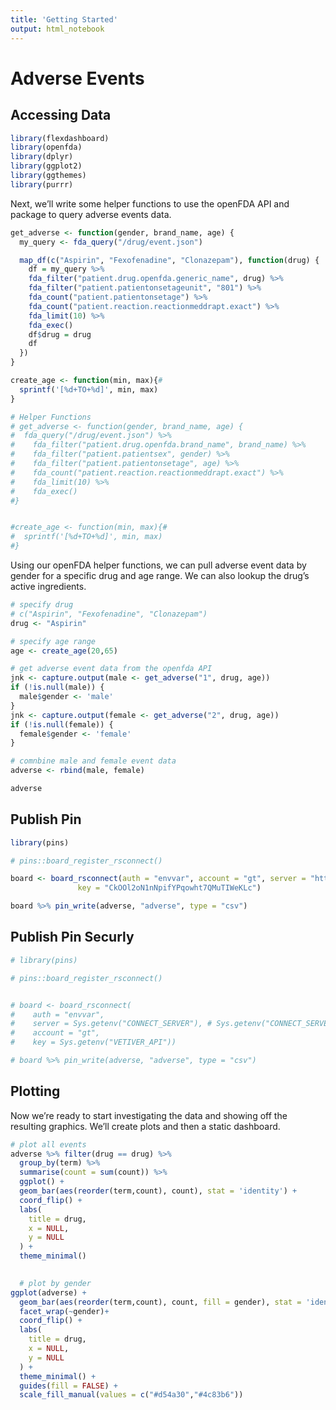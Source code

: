 ```yaml
---
title: 'Getting Started'
output: html_notebook
---
```


# Adverse Events

## Accessing Data

```r
library(flexdashboard)
library(openfda)
library(dplyr)
library(ggplot2)
library(ggthemes)
library(purrr)
```

Next, we'll write some helper functions to use the openFDA API and package to query adverse events data.
```r
get_adverse <- function(gender, brand_name, age) {
  my_query <- fda_query("/drug/event.json")

  map_df(c("Aspirin", "Fexofenadine", "Clonazepam"), function(drug) {
    df = my_query %>%
    fda_filter("patient.drug.openfda.generic_name", drug) %>% 
    fda_filter("patient.patientonsetageunit", "801") %>% 
    fda_count("patient.patientonsetage") %>% 
    fda_count("patient.reaction.reactionmeddrapt.exact") %>% 
    fda_limit(10) %>% 
    fda_exec()
    df$drug = drug
    df
  })
}

create_age <- function(min, max){#
  sprintf('[%d+TO+%d]', min, max)
}
```




```r
# Helper Functions
# get_adverse <- function(gender, brand_name, age) {
#  fda_query("/drug/event.json") %>%
#    fda_filter("patient.drug.openfda.brand_name", brand_name) %>% 
#    fda_filter("patient.patientsex", gender) %>% 
#    fda_filter("patient.patientonsetage", age) %>% 
#    fda_count("patient.reaction.reactionmeddrapt.exact") %>% 
#    fda_limit(10) %>% 
#    fda_exec()
#}


#create_age <- function(min, max){#
#  sprintf('[%d+TO+%d]', min, max)
#}

```

Using our openFDA helper functions, we can pull adverse event data by gender for a specific drug and age range. We can also lookup the drug's active ingredients.

```r
# specify drug
# c("Aspirin", "Fexofenadine", "Clonazepam")
drug <- "Aspirin"

# specify age range
age <- create_age(20,65)

# get adverse event data from the openfda API
jnk <- capture.output(male <- get_adverse("1", drug, age))
if (!is.null(male)) {
  male$gender <- 'male'
}
jnk <- capture.output(female <- get_adverse("2", drug, age))
if (!is.null(female)) {
  female$gender <- 'female'
}

# comnbine male and female event data
adverse <- rbind(male, female)

adverse
```

## Publish Pin
```r
library(pins)

# pins::board_register_rsconnect()

board <- board_rsconnect(auth = "envvar", account = "gt", server = "http://ec2-18-216-69-78.us-east-2.compute.amazonaws.com/rsconnect/",
               key = "CkOOl2oN1nNpifYPqowht7QMuTIWeKLc")

board %>% pin_write(adverse, "adverse", type = "csv")
```


## Publish Pin Securly
```r
# library(pins)

# pins::board_register_rsconnect()


# board <- board_rsconnect(
#    auth = "envvar",
#    server = Sys.getenv("CONNECT_SERVER"), # Sys.getenv("CONNECT_SERVER")
#    account = "gt",
#    key = Sys.getenv("VETIVER_API"))

# board %>% pin_write(adverse, "adverse", type = "csv")

```

## Plotting

Now we're ready to start investigating the data and showing off the resulting graphics. We'll create plots and then a static dashboard.

```r
# plot all events  
adverse %>% filter(drug == drug) %>%
  group_by(term) %>% 
  summarise(count = sum(count)) %>% 
  ggplot() +
  geom_bar(aes(reorder(term,count), count), stat = 'identity') +
  coord_flip() +
  labs(
    title = drug,
    x = NULL,
    y = NULL
  ) +
  theme_minimal()
  
```

```r
  # plot by gender
ggplot(adverse) +
  geom_bar(aes(reorder(term,count), count, fill = gender), stat = 'identity') +
  facet_wrap(~gender)+
  coord_flip() +
  labs(
    title = drug,
    x = NULL,
    y = NULL
  ) +
  theme_minimal() + 
  guides(fill = FALSE) + 
  scale_fill_manual(values = c("#d54a30","#4c83b6"))
  
```
